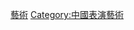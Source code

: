 {{Commonscat|Performing arts in Hong Kong}}

[[Category:香港藝術|藝術]]
[[Category:中國表演藝術|Category:中國表演藝術]]